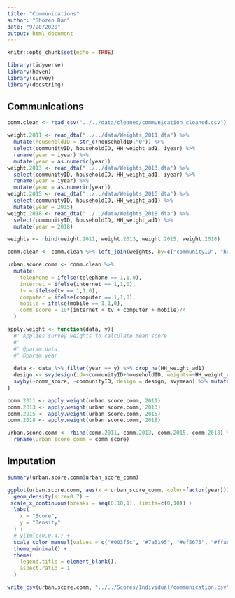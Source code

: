 ```yaml
---
title: "Communications"
author: "Shozen Dan"
date: "9/28/2020"
output: html_document
---
```


```r
knitr::opts_chunk$set(echo = TRUE)
```

```r
library(tidyverse)
library(haven)
library(survey)
library(docstring)
```

## Communications
```r
comm.clean <- read_csv("../../data/cleaned/communication_cleaned.csv")

weight.2011 <- read_dta("../../data/Weights_2011.dta") %>%
  mutate(householdID = str_c(householdID,"0")) %>% 
  select(communityID, householdID, HH_weight_ad1, iyear) %>%
  rename(year = iyear) %>% 
  mutate(year = as.numeric(year))
weight.2013 <- read_dta("../../data/Weights_2013.dta") %>%
  select(communityID, householdID, HH_weight_ad1, iyear) %>% 
  rename(year = iyear) %>% 
  mutate(year = as.numeric(year))
weight.2015 <- read_dta("../../data/Weights_2015.dta") %>%
  select(communityID, householdID, HH_weight_ad1) %>% 
  mutate(year = 2015)
weight.2018 <- read_dta("../../data/Weights_2018.dta") %>%
  select(communityID, householdID, HH_weight_ad1) %>% 
  mutate(year = 2018)

weights <- rbind(weight.2011, weight.2013, weight.2015, weight.2018)

comm.clean <- comm.clean %>% left_join(weights, by=c("communityID", "householdID", "year"))
```

```r
urban.score.comm <- comm.clean %>% 
  mutate(
    telephone = ifelse(telephone == 1,1,0),
    internet = ifelse(internet == 1,1,0),
    tv = ifelse(tv == 1,1,0),
    computer = ifelse(computer == 1,1,0),
    mobile = ifelse(mobile == 1,1,0),
    comm_score = 10*(internet + tv + computer + mobile)/4
  )

apply.weight <- function(data, y){
  #' Applies survey weights to calculate mean score
  #'
  #' @param data
  #' @param year
  
  data <- data %>% filter(year == y) %>% drop_na(HH_weight_ad1)
  design <- svydesign(id=~communityID+householdID, weights=~HH_weight_ad1, data = data)
  svyby(~comm_score, ~communityID, design = design, svymean) %>% mutate(year = y)
}

comm.2011 <- apply.weight(urban.score.comm, 2011)
comm.2013 <- apply.weight(urban.score.comm, 2013)
comm.2015 <- apply.weight(urban.score.comm, 2015)
comm.2018 <- apply.weight(urban.score.comm, 2018)

urban.score.comm <- rbind(comm.2011, comm.2013, comm.2015, comm.2018) %>% 
  rename(urban_score_comm = comm_score)
```

## Imputation
```r
summary(urban.score.comm$urban_score_comm)
```

```r
ggplot(urban.score.comm, aes(x = urban_score_comm, color=factor(year))) + 
  geom_density(size=0.7) + 
 scale_x_continuous(breaks = seq(0,10,1), limits=c(0,10)) +
  labs(
    x = "Score",
    y = "Density"
  ) + 
  # ylim(c(0,0.4)) +
  scale_color_manual(values = c("#003f5c", "#7a5195", "#ef5675", "#ffa600")) +
  theme_minimal() + 
  theme(
    legend.title = element_blank(),
    aspect.ratio = 1
  )
```
```r
write_csv(urban.score.comm, "../../Scores/Individual/communication.csv")
```



